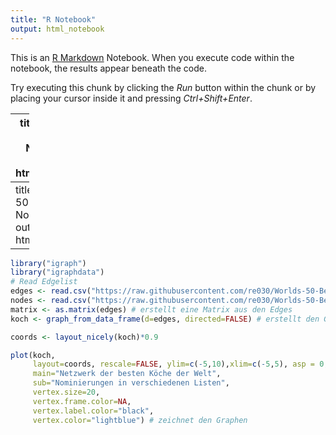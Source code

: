 ```yaml
---
title: "R Notebook"
output: html_notebook
---
```


This is an [R Markdown](http://rmarkdown.rstudio.com) Notebook. When you execute code within the notebook, the results appear beneath the code. 

Try executing this chunk by clicking the *Run* button within the chunk or by placing your cursor inside it and pressing *Ctrl+Shift+Enter*. 

---
  title: "Worlds 50 Best Notebook"
output: html_notebook
---
  title: "Worlds 50 Best Notebook"
output: html_notebook
---


```r
library("igraph")  
library("igraphdata")
# Read Edgelist
edges <- read.csv("https://raw.githubusercontent.com/re030/Worlds-50-Best/4b2469bf5dedf256b299544f8020f22792dd1e68/edges.csv", header=T, as.is=T, sep = ",") # liest die Edgelist ein
nodes <- read.csv("https://raw.githubusercontent.com/re030/Worlds-50-Best/master/nodes.csv", header=T, as.is=T, sep=",") #liest die Nodelist ein
matrix <- as.matrix(edges) # erstellt eine Matrix aus den Edges 
koch <- graph_from_data_frame(d=edges, directed=FALSE) # erstellt den Graph mit dem Namen koch

coords <- layout_nicely(koch)*0.9

plot(koch,
     layout=coords, rescale=FALSE, ylim=c(-5,10),xlim=c(-5,5), asp = 0,
     main="Netzwerk der besten Köche der Welt", 
     sub="Nominierungen in verschiedenen Listen",
     vertex.size=20,
     vertex.frame.color=NA,
     vertex.label.color="black",
     vertex.color="lightblue") # zeichnet den Graphen
```
